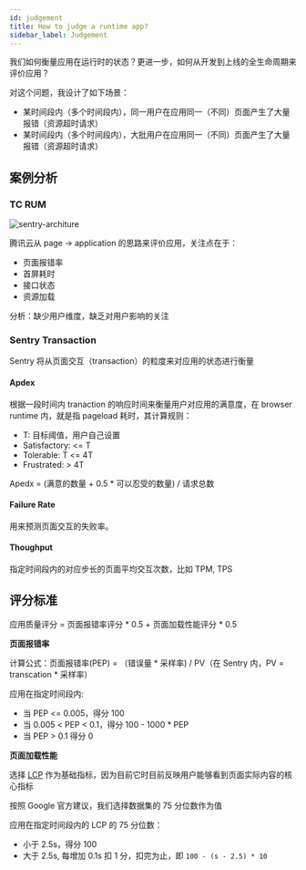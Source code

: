 ```yaml
---
id: judgement
title: How to judge a runtime app?
sidebar_label: Judgement
---
```



我们如何衡量应用在运行时的状态？更进一步，如何从开发到上线的全生命周期来评价应用？

对这个问题，我设计了如下场景：

- 某时间段内（多个时间段内），同一用户在应用同一（不同）页面产生了大量报错（资源超时请求）
- 某时间段内（多个时间段内），大批用户在应用同一（不同）页面产生了大量报错（资源超时请求）

## 案例分析

### TC RUM

![sentry-architure](/img/fte/t_rum_judge.png)

腾讯云从 page -> application 的思路来评价应用，关注点在于：

- 页面报错率
- 首屏耗时
- 接口状态
- 资源加载

分析：缺少用户维度，缺乏对用户影响的关注

### Sentry Transaction

Sentry 将从页面交互（transaction）的粒度来对应用的状态进行衡量

#### Apdex

根据一段时间内 tranaction 的响应时间来衡量用户对应用的满意度，在 browser runtime 内，就是指 pageload 耗时，其计算规则：

- T: 目标阈值，用户自己设置
- Satisfactory: <= T
- Tolerable: T <= 4T
- Frustrated: > 4T

Apedx = (满意的数量 + 0.5 \* 可以忍受的数量) / 请求总数

#### Failure Rate

用来预测页面交互的失败率。

#### Thoughput

指定时间段内的对应步长的页面平均交互次数，比如 TPM, TPS

## 评分标准

<HighlightWithText>
  应用质量评分 = 页面报错率评分 * 0.5 + 页面加载性能评分 * 0.5
</HighlightWithText>

<!-- -->

**页面报错率**

计算公式：页面报错率(PEP) = （错误量 * 采样率) / PV（在 Sentry 内，PV = transcation * 采样率）

应用在指定时间段内:

- 当 PEP <= 0.005，得分 100
- 当 0.005 < PEP < 0.1，得分 100 - 1000 * PEP
- 当 PEP > 0.1 得分 0

**页面加载性能**

选择 [LCP](https://docs.7k7k.life/docs/project/wpm/metrics#lcp) 作为基础指标，因为目前它时目前反映用户能够看到页面实际内容的核心指标

按照 Google 官方建议，我们选择数据集的 75 分位数作为值

应用在指定时间段内的 LCP 的 75 分位数：

- 小于 2.5s，得分 100
- 大于 2.5s, 每增加 0.1s 扣 1 分，扣完为止，即 `100 - (s - 2.5) * 10`
